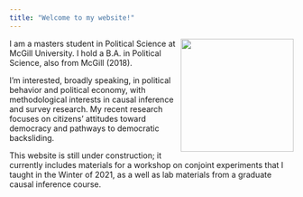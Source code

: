 ```yaml
---
title: "Welcome to my website!"
---
```


<div><img src="20191107_170106.jpg" width="200px" align="right"></div>

I am a masters student in Political Science at McGill University. I hold a B.A. in Political Science, also from McGill (2018).

I'm interested, broadly speaking, in political behavior and political economy, with methodological interests in causal inference and survey research. My recent research focuses on citizens' attitudes toward democracy and pathways to democratic backsliding. 

This website is still under construction; it currently includes materials for a workshop on conjoint experiments that I taught in the Winter of 2021, as a well as lab materials from a graduate causal inference course. 
